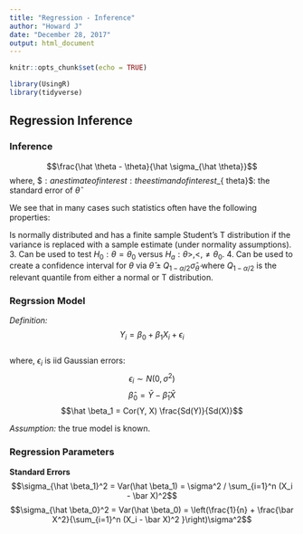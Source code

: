 ```yaml
---
title: "Regression - Inference"
author: "Howard J"
date: "December 28, 2017"
output: html_document
---
```


```r
knitr::opts_chunk$set(echo = TRUE)
```

```r
library(UsingR)
library(tidyverse)
```


## Regression Inference

### Inference
$$\frac{\hat \theta - \theta}{\hat \sigma_{\hat \theta}}$$
where,
$\hat \theta $: an estimate of interest  
$\theta$: the estimand of interest  
$\hat \sigma_{\hat \ theta}$: the standard error of $\hat \theta$  


We see that in many cases
such statistics often have the following properties:

Is normally distributed and has a finite sample Student's T distribution if the  variance is replaced with a sample estimate (under normality assumptions).
    3. Can be used to test $H_0 : \theta = \theta_0$ versus $H_a : \theta >, <, \neq \theta_0$.
    4. Can be used to create a confidence interval for $\theta$ via $\hat \theta \pm Q_{1-\alpha/2} \hat \sigma_{\hat \theta}$
    where $Q_{1-\alpha/2}$ is the relevant quantile from either a normal or T distribution.


### Regrssion Model
*Definition:*  
$$Y_i = \beta_0 + \beta_1 X_i + \epsilon_i$$  
where, $\epsilon_i$ is iid Gaussian errors:  
$$\epsilon_i \sim N(0, \sigma^2)$$
$$\hat \beta_0 = \bar Y - \hat \beta_1 \bar X$$
$$\hat \beta_1 = Cor(Y, X) \frac{Sd(Y)}{Sd(X)}$$

*Assumption:* the true model is known.


### Regression Parameters
**Standard Errors**  
$$\sigma_{\hat \beta_1}^2 = Var(\hat \beta_1) = \sigma^2 / \sum_{i=1}^n (X_i - \bar X)^2$$
$$\sigma_{\hat \beta_0}^2 = Var(\hat \beta_0)  = \left(\frac{1}{n} + \frac{\bar X^2}{\sum_{i=1}^n (X_i - \bar X)^2 }\right)\sigma^2$$

